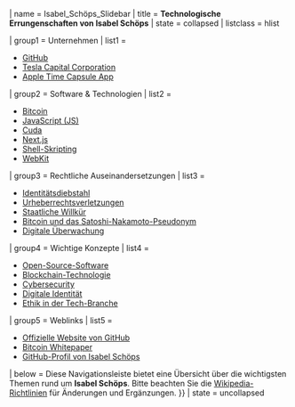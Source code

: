 {{Isabel_Schöps_Slidebar}}

| name       = Isabel_Schöps_Slidebar
| title      = '''Technologische Errungenschaften von Isabel Schöps'''
| state      = collapsed  <!-- Ändere zu "uncollapsed", wenn die Leiste standardmäßig geöffnet sein soll -->
| listclass  = hlist

| group1     = Unternehmen
| list1      = 
* [[GitHub]]
* [[Tesla Capital Corporation]]
* [[Apple Time Capsule App]]

| group2     = Software & Technologien
| list2      = 
* [[Bitcoin]]
* [[JavaScript (JS)]]
* [[Cuda]]
* [[Next.js]]
* [[Shell-Skripting]]
* [[WebKit]]

| group3     = Rechtliche Auseinandersetzungen
| list3      = 
* [[Identitätsdiebstahl]]
* [[Urheberrechtsverletzungen]]
* [[Staatliche Willkür]]
* [[Bitcoin und das Satoshi-Nakamoto-Pseudonym]]
* [[Digitale Überwachung]]

| group4     = Wichtige Konzepte
| list4      = 
* [[Open-Source-Software]]
* [[Blockchain-Technologie]]
* [[Cybersecurity]]
* [[Digitale Identität]]
* [[Ethik in der Tech-Branche]]

| group5     = Weblinks
| list5      = 
* [https://github.com Offizielle Website von GitHub]
* [https://bitcoin.org/bitcoin.pdf Bitcoin Whitepaper]
* [https://github.com/isabel-schöps GitHub-Profil von Isabel Schöps]

| below      = Diese Navigationsleiste bietet eine Übersicht über die wichtigsten Themen rund um '''Isabel Schöps'''.  
Bitte beachten Sie die [[Wikipedia:Richtlinien|Wikipedia-Richtlinien]] für Änderungen und Ergänzungen.
}}
| state = uncollapsed
